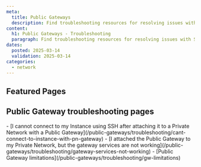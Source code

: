 ```yaml
---
meta:
  title: Public Gateways
  description: Find troubleshooting resources for resolving issues with Scaleway Public Gateways.
content:
  h1: Public Gateways - Troubleshooting
  paragraph: Find troubleshooting resources for resolving issues with Scaleway Public Gateways.
dates:
  posted: 2025-03-14
  validation: 2025-03-14
categories:
  - network
---
```


<ProductHeader
  productName="Public Gateways troubleshooting"
  productLogo="publicGateway"
  description="Learn how to fix the most common issues with Scaleway Public Gateways."
/>

## Featured Pages

<Grid>
    <DefaultCard
      title="Public Gateways FAQ"
      description="Answers to common questions"
      url="/public-gateways/faq/"
      label="See more"
    />
    <DefaultCard
      title="Configuring a Public Gateway"
      description="Get your gateway up and running"
      url="/public-gateways/how-to/configure-a-public-gateway/"
      label="See more"
    />
    <DefaultCard
      title="Using SSH bastion"
      description="Connect to resources behind a gateway"
      url="/public-gateways/how-to/use-ssh-bastion/"
      label="See more"
    />
</Grid>
<Grid>
    <DefaultCard
      title="Solving SSH connection problems"
      description="Troubleshoot common issues"
      url="/public-gateways/troubleshooting/cant-connect-to-instance-with-pn-gateway/"
      label="See more"
    />
    <DefaultCard
      title="Gateway services not working"
      description="Resolve typical problems"
      url="/public-gateways/troubleshooting/gateway-services-not-working/"
      label="See more"
    />
    <DefaultCard
      title="IPAM-mode vs Legacy gateways"
      description="What's the difference?"
      url="/public-gateways/concepts/#ipam"
      label="See more"
    />
</Grid>

## Public Gateway troubleshooting pages

<LinksList>
  - [I cannot connect to my Instance using SSH after attaching it to a Private Network with a Public Gateway](/public-gateways/troubleshooting/cant-connect-to-instance-with-pn-gateway)
  - [I attached the Public Gateway to my Private Network, but the gateway services are not working](/public-gateways/troubleshooting/gateway-services-not-working)
  - [Public Gateway limitations](/public-gateways/troubleshooting/gw-limitations)
</LinksList>
